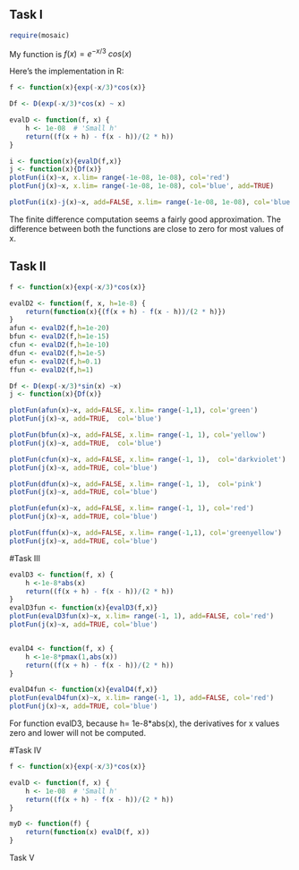 ## Task I

```r
require(mosaic)
```

My function is $f(x) = e^{-x/3} \ cos(x)$

Here's the implementation in R:
```r
f <- function(x){exp(-x/3)*cos(x)}

Df <- D(exp(-x/3)*cos(x) ~ x)

evalD <- function(f, x) {
    h <- 1e-08  # 'Small h'
    return((f(x + h) - f(x - h))/(2 * h))
}

i <- function(x){evalD(f,x)}
j <- function(x){Df(x)}
plotFun(i(x)~x, x.lim= range(-1e-08, 1e-08), col='red')
plotFun(j(x)~x, x.lim= range(-1e-08, 1e-08), col='blue', add=TRUE)

plotFun(i(x)-j(x)~x, add=FALSE, x.lim= range(-1e-08, 1e-08), col='blue' )
```
The finite difference computation seems a fairly good approximation. The difference between both the functions are close to zero for most values of x. 

## Task II

```r
f <- function(x){exp(-x/3)*cos(x)}

evalD2 <- function(f, x, h=1e-8) {
    return(function(x){(f(x + h) - f(x - h))/(2 * h)})
}
afun <- evalD2(f,h=1e-20)
bfun <- evalD2(f,h=1e-15)
cfun <- evalD2(f,h=1e-10)
dfun <- evalD2(f,h=1e-5)
efun <- evalD2(f,h=0.1)
ffun <- evalD2(f,h=1)

Df <- D(exp(-x/3)*sin(x) ~x)
j <- function(x){Df(x)}

```

```r
plotFun(afun(x)~x, add=FALSE, x.lim= range(-1,1), col='green')
plotFun(j(x)~x, add=TRUE,  col='blue')
```

```r
plotFun(bfun(x)~x, add=FALSE, x.lim= range(-1, 1), col='yellow')
plotFun(j(x)~x, add=TRUE,  col='blue')
```

```r
plotFun(cfun(x)~x, add=FALSE, x.lim= range(-1, 1),  col='darkviolet')
plotFun(j(x)~x, add=TRUE, col='blue')
```

```r
plotFun(dfun(x)~x, add=FALSE, x.lim= range(-1, 1),  col='pink')
plotFun(j(x)~x, add=TRUE, col='blue')
```

```r
plotFun(efun(x)~x, add=FALSE, x.lim= range(-1, 1), col='red')
plotFun(j(x)~x, add=TRUE, col='blue')
```

```r
plotFun(ffun(x)~x, add=FALSE, x.lim= range(-1,1), col='greenyellow')
plotFun(j(x)~x, add=TRUE, col='blue')
```

#Task III
```r
evalD3 <- function(f, x) {
    h <-1e-8*abs(x)
    return((f(x + h) - f(x - h))/(2 * h))
}
evalD3fun <- function(x){evalD3(f,x)}
plotFun(evalD3fun(x)~x, x.lim= range(-1, 1), add=FALSE, col='red')
plotFun(j(x)~x, add=TRUE, col='blue')


evalD4 <- function(f, x) {
    h <-1e-8*pmax(1,abs(x)) 
    return((f(x + h) - f(x - h))/(2 * h))
}

evalD4fun <- function(x){evalD4(f,x)}
plotFun(evalD4fun(x)~x, x.lim= range(-1, 1), add=FALSE, col='red')
plotFun(j(x)~x, add=TRUE, col='blue')
```

For function evalD3, because h= 1e-8*abs(x), the derivatives for x values zero and lower will not be computed.


#Task IV
```r
f <- function(x){exp(-x/3)*cos(x)}

evalD <- function(f, x) {
    h <- 1e-08  # 'Small h'
    return((f(x + h) - f(x - h))/(2 * h))
}

myD <- function(f) {
    return(function(x) evalD(f, x))
}
```

Task V








